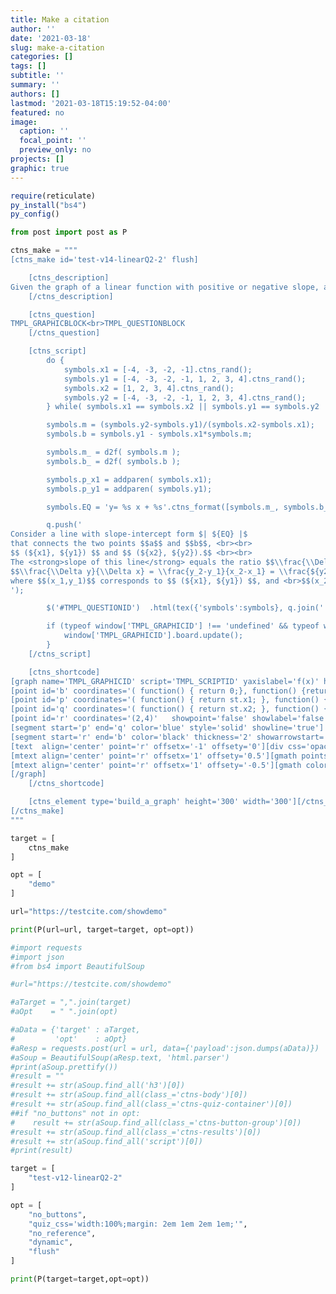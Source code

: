 ```yaml
---
title: Make a citation
author: ''
date: '2021-03-18'
slug: make-a-citation
categories: []
tags: []
subtitle: ''
summary: ''
authors: []
lastmod: '2021-03-18T15:19:52-04:00'
featured: no
image:
  caption: ''
  focal_point: ''
  preview_only: no
projects: []
graphic: true
---
```


```r
require(reticulate)
py_install("bs4")
py_config()
```

```python
from post import post as P
```

```python
ctns_make = """
[ctns_make id='test-v14-linearQ2-2' flush]

    [ctns_description]
Given the graph of a linear function with positive or negative slope, and a y-coefficient equal to 1, the student is asked, what is the equation of the line in slope-intercept form? Demonstrates using both Q and A, although A is not used.
    [/ctns_description]

    [ctns_question]
TMPL_GRAPHICBLOCK<br>TMPL_QUESTIONBLOCK
    [/ctns_question]

    [ctns_script]
        do {
            symbols.x1 = [-4, -3, -2, -1].ctns_rand();
            symbols.y1 = [-4, -3, -2, -1, 1, 2, 3, 4].ctns_rand();
            symbols.x2 = [1, 2, 3, 4].ctns_rand();
            symbols.y2 = [-4, -3, -2, -1, 1, 2, 3, 4].ctns_rand();
        } while( symbols.x1 == symbols.x2 || symbols.y1 == symbols.y2 || is_lt(symbols.y1, symbols.y2) || is_pos(symbols.x1) || is_neg(symbols.x2));

        symbols.m = (symbols.y2-symbols.y1)/(symbols.x2-symbols.x1);
        symbols.b = symbols.y1 - symbols.x1*symbols.m;

        symbols.m_ = d2f( symbols.m );
        symbols.b_ = d2f( symbols.b );

        symbols.p_x1 = addparen( symbols.x1);
        symbols.p_y1 = addparen( symbols.y1);

        symbols.EQ = 'y= %s x + %s'.ctns_format([symbols.m_, symbols.b_]).ctns_equation();

        q.push('
Consider a line with slope-intercept form $| ${EQ} |$
that connects the two points $$a$$ and $$b$$, <br><br>
$$ (${x1}, ${y1}) $$ and $$ (${x2}, ${y2}).$$ <br><br>
The <strong>slope of this line</strong> equals the ratio $$\\frac{\\Delta y}{\\Delta x}$$,<br><br>
$$\\frac{\\Delta y}{\\Delta x} = \\frac{y_2-y_1}{x_2-x_1} = \\frac{${y2}-${p_y1}}{${x2}-${p_x1}} = ${m_}$$, <br><br>
where $$(x_1,y_1)$$ corresponds to $$ (${x1}, ${y1}) $$, and <br>$$(x_2,y_2)$$ corresponds to $$ (${x2}, ${y2}).$$
');

        $('#TMPL_QUESTIONID')  .html(tex({'symbols':symbols}, q.join(' ')));

        if (typeof window['TMPL_GRAPHICID'] !== 'undefined' && typeof window['TMPL_GRAPHICID'].board !== 'undefined' ) {
            window['TMPL_GRAPHICID'].board.update();
        }
    [/ctns_script]

    [ctns_shortcode]
[graph name='TMPL_GRAPHICID' script='TMPL_SCRIPTID' yaxislabel='f(x)' height='300' width='300' yaxislabel_ycoord='9.5' xaxislabel_xcoord='8.75' boundingbox='-6,6,6,-6']
[point id='b' coordinates='( function() { return 0;}, function() {return st.b;} )' showpoint='false' showlabel='false' showcoordinates='false' animate='false']
[point id='p' coordinates='( function() { return st.x1; }, function() { return st.y1; } )' labeloffsetx='-1' labeloffsety='0' showpoint='true' showlabel='true' showcoordinates='false' animate='false']
[point id='q' coordinates='( function() { return st.x2; }, function() { return st.y2; } )' labeloffsetx='-1' labeloffsety='0' showpoint='true' showlabel='true' showcoordinates='false' animate='false']
[point id='r' coordinates='(2,4)'   showpoint='false' showlabel='false' showcoordinates='false' animate='false']
[segment start='p' end='q' color='blue' style='solid' showline='true']
[segment start='r' end='b' color='black' thickness='2' showarrowstart='false' showarrowend='true' arrowtype='normal']
[text  align='center' point='r' offsetx='-1' offsety='0'][div css='opacity:0.5;height:4em;background-color:aqua;width:5.5em'][/div][/text]
[mtext align='center' point='r' offsetx='1' offsety='0.5'][gmath points='b']/scriptsize y-/textrm{intercept}[/gmath][/mtext]
[mtext align='center' point='r' offsetx='1' offsety='-0.5'][gmath color='blue' points='b' d2f]/scriptsize b = b.y[/gmath][/mtext]
[/graph]
    [/ctns_shortcode]

    [ctns_element type='build_a_graph' height='300' width='300'][/ctns_element]
[/ctns_make]
"""

target = [
    ctns_make
]

opt = [
    "demo"
]

url="https://testcite.com/showdemo"

print(P(url=url, target=target, opt=opt))

#import requests
#import json
#from bs4 import BeautifulSoup

#url="https://testcite.com/showdemo"

#aTarget = ",".join(target)
#aOpt    = " ".join(opt)

#aData = {'target' : aTarget,
#         'opt'    : aOpt}
#aResp = requests.post(url = url, data={'payload':json.dumps(aData)})
#aSoup = BeautifulSoup(aResp.text, 'html.parser')
#print(aSoup.prettify())
#result = ""
#result += str(aSoup.find_all('h3')[0])
#result += str(aSoup.find_all(class_='ctns-body')[0])
#result += str(aSoup.find_all(class_='ctns-quiz-container')[0])
##if "no_buttons" not in opt:
#    result += str(aSoup.find_all(class_='ctns-button-group')[0])
#result += str(aSoup.find_all(class_='ctns-results')[0])
#result += str(aSoup.find_all('script')[0])
#print(result)

```

```python

target = [
    "test-v12-linearQ2-2"
]

opt = [
    "no_buttons",
    "quiz_css='width:100%;margin: 2em 1em 2em 1em;'", 
    "no_reference",
    "dynamic",
    "flush"
]

print(P(target=target,opt=opt))
```


